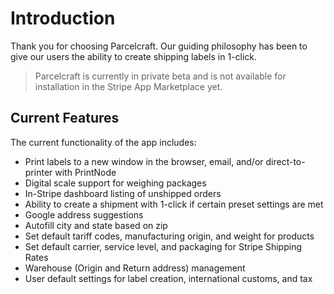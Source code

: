 # Introduction

Thank you for choosing Parcelcraft. Our guiding philosophy has been to give our users the ability to create shipping labels in 1-click.

> Parcelcraft is currently in private beta and is not available for installation in the Stripe App Marketplace yet.

## Current Features

The current functionality of the app includes:

- Print labels to a new window in the browser, email, and/or direct-to-printer with PrintNode
- Digital scale support for weighing packages
- In-Stripe dashboard listing of unshipped orders
- Ability to create a shipment with 1-click if certain preset settings are met
- Google address suggestions
- Autofill city and state based on zip
- Set default tariff codes, manufacturing origin, and weight for products
- Set default carrier, service level, and packaging for Stripe Shipping Rates
- Warehouse (Origin and Return address) management
- User default settings for label creation, international customs, and tax
